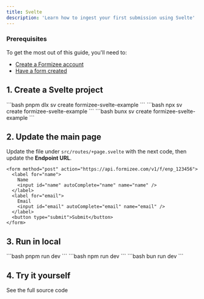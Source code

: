 ```yaml
---
title: Svelte
description: 'Learn how to ingest your first submission using Svelte'
---
```


### Prerequisites
To get the most out of this guide, you'll need to:

* [Create a Formizee account](https://dashboard.formizee.com)
* [Have a form created](/guides/create-your-first-form)

## 1. Create a Svelte project

<Tabs>
  <Tab title="pnpm">
  ```bash
  pnpm dlx sv create formizee-svelte-example
  ```
  </Tab>
  <Tab title="npm">
  ```bash
  npx sv create formizee-svelte-example
  ```
  </Tab>
  <Tab title="bun">
  ```bash
  bunx sv create formizee-svelte-example
  ```
  </Tab>
</Tabs>

## 2. Update the main page
Update the file under `src/routes/+page.svelte` with the next code, then update the **Endpoint URL**.

```tsx +page.svelte {1}
<form method="post" action="https://api.formizee.com/v1/f/enp_123456">
  <label for="name">
    Name
    <input id="name" autoComplete="name" name="name" />
  </label>
  <label for="email">
    Email
    <input id="email" autoComplete="email" name="email" />
  </label>
  <button type="submit">Submit</button>
</form>
```

## 3. Run in local

<Tabs>
  <Tab title="pnpm">
  ```bash
  pnpm run dev
  ```
  </Tab>
  <Tab title="npm">
  ```bash
  npm run dev
  ```
  </Tab>
  <Tab title="bun">
  ```bash
  bun run dev
  ```
  </Tab>
</Tabs>

## 4. Try it yourself
<Card title="Formizee Svelte Example" icon="link" href="https://github.com/formizee/formizee-svelte-example">
  See the full source code
</Card>
